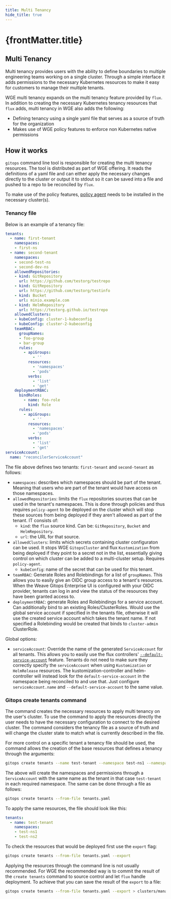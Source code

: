 ```yaml
---
title: Multi Tenancy
hide_title: true
---
```



<h1>
  {frontMatter.title} <TierLabel tiers="Enterprise" />
</h1>

## Multi Tenancy

Multi tenancy provides users with the ability to define boundaries to multiple engineering teams working on a single cluster. Through a simple interface it adds permissions to the necessary Kubernetes resources to make it easy for customers to manage their multiple tenants.

WGE multi tenancy expands on the multi tenancy feature provided by `flux`. In addition to creating the necessary Kubernetes tenancy resources that `flux` adds, multi tenancy in WGE also adds the following:
- Defining tenancy using a single yaml file that serves as a source of truth for the organization
- Makes use of WGE policy features to enforce non Kubernetes native permissions


## How it works

`gitops` command line tool is responsible for creating the multi tenancy resources. The tool is distributed as part of WGE offering. It reads the definitions of a yaml file and can either apply the necessary changes directly to the cluster or output it to stdout so it can be saved into a file and pushed to a repo to be reconciled by `flux`.

To make use of the policy features, [policy agent](/policy/intro.mdx) needs to be installed in the necessary cluster(s).

### Tenancy file

Below is an example of a tenancy file:

```yaml title="tenancy.yaml"
tenants:
  - name: first-tenant
    namespaces:
    - first-ns
  - name: second-tenant
    namespaces:
    - second-test-ns
    - second-dev-ns
    allowedRepositories:
    - kind: GitRepository
      url: https://github.com/testorg/testrepo
    - kind: GitRepository
      url: https://github.com/testorg/testinfo
    - kind: Bucket
      url: minio.example.com
    - kind: HelmRepository
      url: https://testorg.github.io/testrepo
    allowedClusters:
    - kubeConfig: cluster-1-kubeconfig
    - kubeConfig: cluster-2-kubeconfig
    teamRBAC:
      groupNames:
      - foo-group
      - bar-group
      rules:
        - apiGroups:
            - ''
          resources:
            - 'namespaces'
            - 'pods'
          verbs:
            - 'list'
            - 'get'
    deploymentRBAC:
      bindRoles:
        - name: foo-role
          kind: Role
      rules:
        - apiGroups:
            - ''
          resources:
            - 'namespaces'
            - 'pods'
          verbs:
            - 'list'
            - 'get'
serviceAccount:
  name: "reconcilerServiceAccount"
```

The file above defines two tenants: `first-tenant` and `second-tenant` as follows:

- `namespaces`: describes which namespaces should be part of the tenant. Meaning that users who are part of the tenant would have access on those namespaces.
- `allowedRepositories`: limits the `flux` repositories sources that can be used in the tenant's namespaces. This is done through policies and thus requires `policy-agent` to be deployed on the cluster which will stop these sources from being deployed if they aren't allowed as part of the tenant. IT consists of:
  - `kind`: the `flux` source kind. Can be: `GitRepository`, `Bucket` and `HelmRepository`.
  - `url`: the URL for that source.
- `allowedClusters`: limits which secrets containing cluster configuraton can be used. It stops WGE `GitopsCluster` and flux `Kustomization` from being deployed if they point to a secret not in the list, essentially giving control on which cluster can be added to a multi-cluster setup. Requires `policy-agent`.
  - `kubeConfig`: name of the secret that can be used for this tenant.
- `teamRBAC`: Generate Roles and Rolebindings for a list of `groupNames`. This allows you to easily give an OIDC group access to a tenant's resources. When the Weave Gitops Enterprise UI is configured with your OIDC provider, tenants can log in and view the status of the resources they have been granted access to.
- `deploymentRBAC`: generate Roles and Rolebindings for a service account. Can additionally bind to an existing Roles/ClusterRoles. Would use the global service account if specified in the tenants file, otherwise it will use the created service account which takes the tenant name. If not specified a Rolebinding would be created that binds to `cluster-admin` ClusterRole.

Global options:

- `serviceAccount`: Override the name of the generated `ServiceAccount` for all tenants. This allows you to easily use the flux controllers' [`--default-service-account`](https://github.com/fluxcd/flux2-multi-tenancy#enforce-tenant-isolation) feature. Tenants do not need to make sure they correctly specify the `serviceAccount` when using `Kustomization` or `HelmRelease` resources. The kustomization-controller and helm-controller will instead look for the `default-service-account` in the namespace being reconciled to and use that. Just configure `serviceAccount.name` and `--default-service-account` to the same value.

### Gitops create tenants command

The command creates the necessary resources to apply multi tenancy on the user's cluster. To use the command to apply the resources directly the user needs to have the necessary configuration to connect to the desired cluster.
The command considers the tenancy file as a source of truth and will change the cluster state to match what is currently described in the file.

For more control on a specific tenant a tenancy file should be used, the command allows the creation of the base resources that defines a tenancy through the arguments:

```bash
gitops create tenants --name test-tenant --namespace test-ns1 --namespace test-ns2
```

The above will create the namespaces and permissions through a `ServiceAccount` with the same name as the tenant in that case `test-tenant` in each required namespace.
The same can be done through a file as follows:

```bash
gitops create tenants --from-file tenants.yaml
```

To apply the same resources, the file should look like this:

```yaml
tenants:
  - name: test-tenant
    namespaces:
    - test-ns1
    - test-ns2
```

To check the resources that would be deployed first use the `export` flag:

```bash
gitops create tenants --from-file tenants.yaml --export
```

Applying the resources through the command line is not usually recommended. For WGE the recommended way is to commit the result of the `create tenants` command to source control and let `flux` handle deployment. To achieve that you can save the result of the `export` to a file:

```bash
gitops create tenants --from-file tenants.yaml --export > clusters/management/tenants.yaml
```
